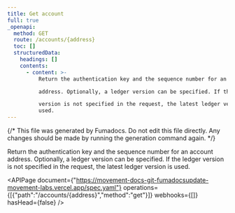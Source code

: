 ```yaml
---
title: Get account
full: true
_openapi:
  method: GET
  route: /accounts/{address}
  toc: []
  structuredData:
    headings: []
    contents:
      - content: >-
          Return the authentication key and the sequence number for an account

          address. Optionally, a ledger version can be specified. If the ledger

          version is not specified in the request, the latest ledger version is
          used.
---
```


{/* This file was generated by Fumadocs. Do not edit this file directly. Any changes should be made by running the generation command again. */}

Return the authentication key and the sequence number for an account
address. Optionally, a ledger version can be specified. If the ledger
version is not specified in the request, the latest ledger version is used.

<APIPage document={"https://movement-docs-git-fumadocsupdate-movement-labs.vercel.app/spec.yaml"} operations={[{"path":"/accounts/{address}","method":"get"}]} webhooks={[]} hasHead={false} />